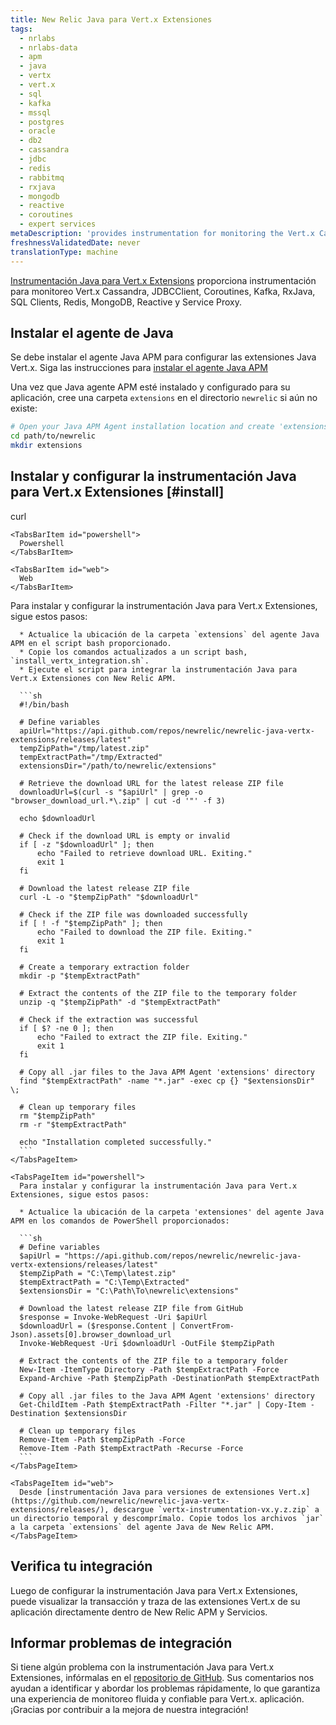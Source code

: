 ```yaml
---
title: New Relic Java para Vert.x Extensiones
tags:
  - nrlabs
  - nrlabs-data
  - apm
  - java
  - vertx
  - vert.x
  - sql
  - kafka
  - mssql
  - postgres
  - oracle
  - db2
  - cassandra
  - jdbc
  - redis
  - rabbitmq
  - rxjava
  - mongodb
  - reactive
  - coroutines
  - expert services
metaDescription: 'provides instrumentation for monitoring the Vert.x Cassandra, JDBCClient, Coroutines, Kafka, RxJava, SQL Clients, Redis, MongoDB, Reactive and Service Proxy.'
freshnessValidatedDate: never
translationType: machine
---
```


[Instrumentación Java para Vert.x Extensions](https://github.com/newrelic/newrelic-java-vertx-extensions/tree/main) proporciona instrumentación para monitoreo Vert.x Cassandra, JDBCClient, Coroutines, Kafka, RxJava, SQL Clients, Redis, MongoDB, Reactive y Service Proxy.

## Instalar el agente de Java

Se debe instalar el agente Java APM para configurar las extensiones Java Vert.x. Siga las instrucciones para [instalar el agente Java APM](https://docs.newrelic.com/install/java/)

Una vez que Java agente APM esté instalado y configurado para su aplicación, cree una carpeta `extensions` en el directorio `newrelic` si aún no existe:

```bash
# Open your Java APM Agent installation location and create 'extensions' folder ( if it is not existing) 
cd path/to/newrelic
mkdir extensions
```

## Instalar y configurar la instrumentación Java para Vert.x Extensiones [#install]

<Tabs>
  <TabsBar>
    <TabsBarItem id="curl">
      curl
    </TabsBarItem>

    <TabsBarItem id="powershell">
      Powershell
    </TabsBarItem>

    <TabsBarItem id="web">
      Web
    </TabsBarItem>
  </TabsBar>

  <TabsPages>
    <TabsPageItem id="curl">
      Para instalar y configurar la instrumentación Java para Vert.x Extensiones, sigue estos pasos:

      * Actualice la ubicación de la carpeta `extensions` del agente Java APM en el script bash proporcionado.
      * Copie los comandos actualizados a un script bash, `install_vertx_integration.sh`.
      * Ejecute el script para integrar la instrumentación Java para Vert.x Extensiones con New Relic APM.

      ```sh
      #!/bin/bash

      # Define variables
      apiUrl="https://api.github.com/repos/newrelic/newrelic-java-vertx-extensions/releases/latest"
      tempZipPath="/tmp/latest.zip"
      tempExtractPath="/tmp/Extracted"
      extensionsDir="/path/to/newrelic/extensions"

      # Retrieve the download URL for the latest release ZIP file
      downloadUrl=$(curl -s "$apiUrl" | grep -o "browser_download_url.*\.zip" | cut -d '"' -f 3)

      echo $downloadUrl

      # Check if the download URL is empty or invalid
      if [ -z "$downloadUrl" ]; then
          echo "Failed to retrieve download URL. Exiting."
          exit 1
      fi

      # Download the latest release ZIP file
      curl -L -o "$tempZipPath" "$downloadUrl"

      # Check if the ZIP file was downloaded successfully
      if [ ! -f "$tempZipPath" ]; then
          echo "Failed to download the ZIP file. Exiting."
          exit 1
      fi

      # Create a temporary extraction folder
      mkdir -p "$tempExtractPath"

      # Extract the contents of the ZIP file to the temporary folder
      unzip -q "$tempZipPath" -d "$tempExtractPath"

      # Check if the extraction was successful
      if [ $? -ne 0 ]; then
          echo "Failed to extract the ZIP file. Exiting."
          exit 1
      fi

      # Copy all .jar files to the Java APM Agent 'extensions' directory
      find "$tempExtractPath" -name "*.jar" -exec cp {} "$extensionsDir" \;

      # Clean up temporary files
      rm "$tempZipPath"
      rm -r "$tempExtractPath"

      echo "Installation completed successfully."
      ```
    </TabsPageItem>

    <TabsPageItem id="powershell">
      Para instalar y configurar la instrumentación Java para Vert.x Extensiones, sigue estos pasos:

      * Actualice la ubicación de la carpeta 'extensiones' del agente Java APM en los comandos de PowerShell proporcionados:

      ```sh
      # Define variables
      $apiUrl = "https://api.github.com/repos/newrelic/newrelic-java-vertx-extensions/releases/latest"
      $tempZipPath = "C:\Temp\latest.zip"
      $tempExtractPath = "C:\Temp\Extracted"
      $extensionsDir = "C:\Path\To\newrelic\extensions"

      # Download the latest release ZIP file from GitHub
      $response = Invoke-WebRequest -Uri $apiUrl
      $downloadUrl = ($response.Content | ConvertFrom-Json).assets[0].browser_download_url
      Invoke-WebRequest -Uri $downloadUrl -OutFile $tempZipPath

      # Extract the contents of the ZIP file to a temporary folder
      New-Item -ItemType Directory -Path $tempExtractPath -Force
      Expand-Archive -Path $tempZipPath -DestinationPath $tempExtractPath

      # Copy all .jar files to the Java APM Agent 'extensions' directory
      Get-ChildItem -Path $tempExtractPath -Filter "*.jar" | Copy-Item -Destination $extensionsDir

      # Clean up temporary files
      Remove-Item -Path $tempZipPath -Force
      Remove-Item -Path $tempExtractPath -Recurse -Force
      ```
    </TabsPageItem>

    <TabsPageItem id="web">
      Desde [instrumentación Java para versiones de extensiones Vert.x](https://github.com/newrelic/newrelic-java-vertx-extensions/releases/), descargue `vertx-instrumentation-vx.y.z.zip` a un directorio temporal y descomprímalo. Copie todos los archivos `jar` a la carpeta `extensions` del agente Java de New Relic APM.
    </TabsPageItem>
  </TabsPages>
</Tabs>

## Verifica tu integración

Luego de configurar la instrumentación Java para Vert.x Extensiones, puede visualizar la transacción y traza de las extensiones Vert.x de su aplicación directamente dentro de New Relic APM y Servicios.

## Informar problemas de integración

Si tiene algún problema con la instrumentación Java para Vert.x Extensiones, infórmalas en el [repositorio de GitHub](https://github.com/newrelic/newrelic-java-vertx-extensions/issues). Sus comentarios nos ayudan a identificar y abordar los problemas rápidamente, lo que garantiza una experiencia de monitoreo fluida y confiable para Vert.x. aplicación. ¡Gracias por contribuir a la mejora de nuestra integración!